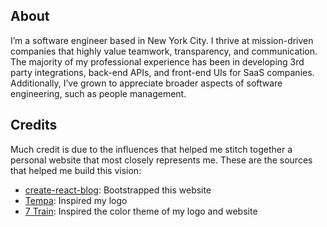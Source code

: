 
<article className={styles.container}>

<div className={styles.Document}>

# About

I’m a software engineer based in New York City. I thrive at mission-driven companies that highly value teamwork, transparency, and communication. The majority of my professional experience has been in developing 3rd party integrations, back-end APIs, and front-end UIs for SaaS companies. Additionally, I’ve grown to appreciate broader aspects of software engineering, such as people management.


## Credits

Much credit is due to the influences that helped me stitch together a personal website that most closely represents me. These are the sources that helped me build this vision:

- [create-react-blog](https://github.com/jamesknelson/create-react-blog): Bootstrapped this website
- [Tempa](https://www.discogs.com/label/6170-Tempa): Inspired my logo
- [7 Train](http://web.mta.info/nyct/service/sevenlin.htm): Inspired the color theme of my logo and website

</div>

</article>